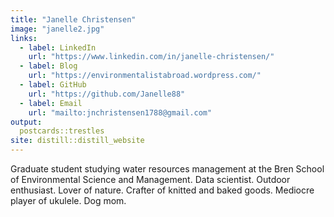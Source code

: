 ```yaml
---
title: "Janelle Christensen"
image: "janelle2.jpg"
links:
  - label: LinkedIn
    url: "https://www.linkedin.com/in/janelle-christensen/"
  - label: Blog
    url: "https://environmentalistabroad.wordpress.com/"
  - label: GitHub
    url: "https://github.com/Janelle88"
  - label: Email
    url: "mailto:jnchristensen1788@gmail.com"
output:
  postcards::trestles
site: distill::distill_website
---
```

 
Graduate student studying water resources management at the Bren School of Environmental Science and Management. Data scientist. Outdoor enthusiast. Lover of nature. Crafter of knitted and baked goods. Mediocre player of ukulele. Dog mom.